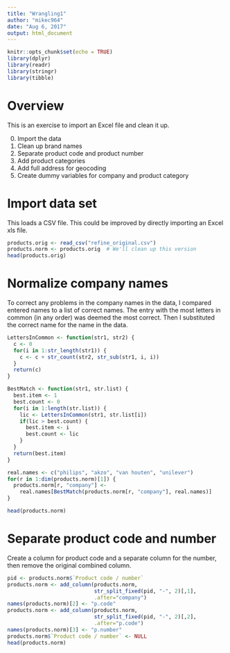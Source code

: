 ```yaml
---
title: "Wrangling1"
author: "mikec964"
date: "Aug 6, 2017"
output: html_document
---
```


```r
knitr::opts_chunk$set(echo = TRUE)
library(dplyr)
library(readr)
library(stringr)
library(tibble)
```

# Overview
This is an exercise to import an Excel file and clean it up.

0. Import the data
1. Clean up brand names
2. Separate product code and product number
3. Add product categories
4. Add full address for geocoding
5. Create dummy variables for company and product category

# Import data set
This loads a CSV file. This could be improved by directly importing an Excel 
xls file.

```r
products.orig <- read_csv("refine_original.csv")
products.norm <- products.orig  # We'll clean up this version
head(products.orig)
```


# Normalize company names
To correct any problems in the company names in the data, I compared entered 
names to a list of correct names. The entry with the most letters in common 
(in any order) was deemed the most correct. Then I substituted the correct name
for the name in the data.

```r
LettersInCommon <- function(str1, str2) {
  c <- 0
  for(i in 1:str_length(str1)) {
    c <- c + str_count(str2, str_sub(str1, i, i))
  }
  return(c)
}

BestMatch <- function(str1, str.list) {
  best.item <- 1
  best.count <- 0
  for(i in 1:length(str.list)) {
    lic <- LettersInCommon(str1, str.list[i])
    if(lic > best.count) {
      best.item <- i
      best.count <- lic
    }
  }
  return(best.item)
}

real.names <- c("philips", "akzo", "van houten", "unilever")
for(r in 1:dim(products.norm)[1]) {
  products.norm[r, "company"] <- 
    real.names[BestMatch(products.norm[r, "company"], real.names)]
}

head(products.norm)
```


# Separate product code and number
Create a column for product code and a separate column for the number, then remove the original combined column.

```r
pid <- products.norm$`Product code / number`
products.norm <- add_column(products.norm, 
                            str_split_fixed(pid, "-", 2)[,1],
                            .after="company")
names(products.norm)[2] <- "p.code"
products.norm <- add_column(products.norm, 
                            str_split_fixed(pid, "-", 2)[,2],
                            .after="p.code")
names(products.norm)[3] <- "p.number"
products.norm$`Product code / number` <- NULL
head(products.norm)
```


